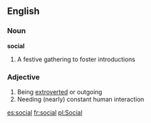 ==English==

===Noun===
'''social'''
#A festive gathering to foster introductions

===Adjective===
#Being [[extrovert]]ed or outgoing
#Needing (nearly) constant human interaction

[[es:social]]
[[fr:social]]
[[pl:Social]]